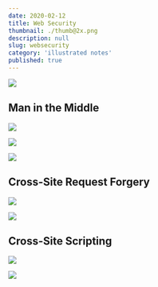```yaml
---
date: 2020-02-12
title: Web Security
thumbnail: ./thumb@2x.png
description: null
slug: websecurity
category: 'illustrated notes'
published: true
---
```



<NotesContainer>


![](./web-security-1.png)

## Man in the Middle

![](./web-security-2.png)

![](./web-security-6.png)

![](./web-security-7.png)

## Cross-Site Request Forgery

![](./web-security-3.png)

![](./web-security-4.png)

## Cross-Site Scripting

![](./web-security-5.png)

</NotesContainer>

<FullNote coursename="Web Security Essentials" courselink="https://egghead.io/courses/web-security-essentials?af=54fd64">

![](./web-security-final--small.png)

</FullNote>